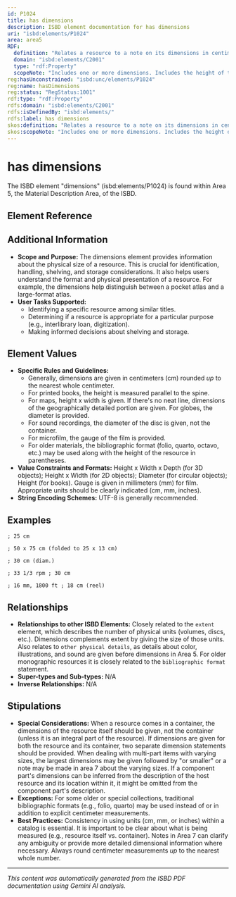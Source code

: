 ```yaml
---
id: P1024
title: has dimensions
description: ISBD element documentation for has dimensions
uri: "isbd:elements/P1024"
area: area5
RDF:
  definition: "Relates a resource to a note on its dimensions in centimetres (or millimetres if the gauge of a film or width of a tape) rounded up to the nearest whole."
  domain: "isbd:elements/C2001"
  type: "rdf:Property"
  scopeNote: "Includes one or more dimensions. Includes the height of the resource, measured parallel to the spine, for printed textual and notated music resources. Includes the height by width of two-dimensional cartographic resources. Includes the height by width by depth of three-dimensional cartographic resources, excluding globes and sections of spheres. Includes the diameter for cartographic resources that are globes, sections of spheres, and two-dimensional circular forms. Includes additional dimensions such as the dimensions of a map when folded, or the dimensions of individual sheets of a collectively described group, or the individual dimensions of mounted sheets, of cartographic resources. Includes the height by width of two-dimensional multimedia resources, sound recordings, videorecordings, and still and moving images (wallcharts, microfiches, slides, transparencies, pictures, etc.). Includes the diameter, followed in parentheses by the abbreviation \"diam.\" or its equivalent in another language, for circular forms of multimedia resources, sound recordings, videorecordings, and still and moving images. Includes the length of the vertical axis, followed in parentheses by \"oval\" or its equivalent, for oval forms of multimedia resources, sound recordings, videorecordings, and still and moving images. Includes two dimensions statements for the open and folded states of folded sheets of multimedia resources, sound recordings, videorecordings, and still and moving images. Includes height by width by depth (or height alone when appropriate) of three-dimensional multimedia resources, sound recordings, videorecordings, and still and moving images (dioramas, etc.). Includes the gauge of the film or width of the tape for multimedia resources, sound recordings, videorecordings, and still and moving images employing film or magnetic tape. Includes the dimensions of the physical carrier itself, irrespective of the external dimensions of any container, of electronic resources. Includes the diameter of a disc or a tape reel for an electronic resource. Includes the length and width of the tape of a reel of an electronic resource. Includes the height of the face of a chip cartridge of an electronic resource. Includes other dimensions given after the height when the dimensions or shape of the resource are unusual (e.g. when the width is greater than the height) for printed textual and notated music  resources. Includes the diameter of the playing surface when a sound disc is of a non-standard shape (e.g. when the playing surface has an irregularly shaped surround). Includes the height by depth of a tape cassette when it is other than the standard size (10 x 7 cm) and the width of tape is given when it is other than the standard width (4 mm). Includes the dimensions of a container for resources issued in a container, with or without accompanying material. Excludes the external dimensions of of any container such as an album or sleeve for multimedia resources, sound recordings, videorecordings, and still and moving images requiring the use of equipment (e.g. discs, cassettes, reels of tape or motion pictures). Excludes dimensions implicit in other parts of the description (e.g. cassettes and cartridges of a standard type) of multimedia resources, sound recordings, videorecordings, and still and moving images. Includes dimensions for older monographic resources which qualify the standard designation of bibliographic format as chosen by the cataloguing agency."
reg:hasUnconstrained: "isbd:unc/elements/P1024"
reg:name: hasDimensions
reg:status: "RegStatus:1001"
rdf:type: "rdf:Property"
rdfs:domain: "isbd:elements/C2001"
rdfs:isDefinedBy: "isbd:elements/"
rdfs:label: has dimensions
skos:definition: "Relates a resource to a note on its dimensions in centimetres (or millimetres if the gauge of a film or width of a tape) rounded up to the nearest whole."
skos:scopeNote: "Includes one or more dimensions. Includes the height of the resource, measured parallel to the spine, for printed textual and notated music resources. Includes the height by width of two-dimensional cartographic resources. Includes the height by width by depth of three-dimensional cartographic resources, excluding globes and sections of spheres. Includes the diameter for cartographic resources that are globes, sections of spheres, and two-dimensional circular forms. Includes additional dimensions such as the dimensions of a map when folded, or the dimensions of individual sheets of a collectively described group, or the individual dimensions of mounted sheets, of cartographic resources. Includes the height by width of two-dimensional multimedia resources, sound recordings, videorecordings, and still and moving images (wallcharts, microfiches, slides, transparencies, pictures, etc.). Includes the diameter, followed in parentheses by the abbreviation \"diam.\" or its equivalent in another language, for circular forms of multimedia resources, sound recordings, videorecordings, and still and moving images. Includes the length of the vertical axis, followed in parentheses by \"oval\" or its equivalent, for oval forms of multimedia resources, sound recordings, videorecordings, and still and moving images. Includes two dimensions statements for the open and folded states of folded sheets of multimedia resources, sound recordings, videorecordings, and still and moving images. Includes height by width by depth (or height alone when appropriate) of three-dimensional multimedia resources, sound recordings, videorecordings, and still and moving images (dioramas, etc.). Includes the gauge of the film or width of the tape for multimedia resources, sound recordings, videorecordings, and still and moving images employing film or magnetic tape. Includes the dimensions of the physical carrier itself, irrespective of the external dimensions of any container, of electronic resources. Includes the diameter of a disc or a tape reel for an electronic resource. Includes the length and width of the tape of a reel of an electronic resource. Includes the height of the face of a chip cartridge of an electronic resource. Includes other dimensions given after the height when the dimensions or shape of the resource are unusual (e.g. when the width is greater than the height) for printed textual and notated music  resources. Includes the diameter of the playing surface when a sound disc is of a non-standard shape (e.g. when the playing surface has an irregularly shaped surround). Includes the height by depth of a tape cassette when it is other than the standard size (10 x 7 cm) and the width of tape is given when it is other than the standard width (4 mm). Includes the dimensions of a container for resources issued in a container, with or without accompanying material. Excludes the external dimensions of of any container such as an album or sleeve for multimedia resources, sound recordings, videorecordings, and still and moving images requiring the use of equipment (e.g. discs, cassettes, reels of tape or motion pictures). Excludes dimensions implicit in other parts of the description (e.g. cassettes and cartridges of a standard type) of multimedia resources, sound recordings, videorecordings, and still and moving images. Includes dimensions for older monographic resources which qualify the standard designation of bibliographic format as chosen by the cataloguing agency."
---
```

# has dimensions

The ISBD element "dimensions" (isbd:elements/P1024) is found within Area 5, the Material Description Area, of the ISBD.

## Element Reference


<ElementReference frontMatter={frontMatter} />

## Additional Information

- **Scope and Purpose:**  The dimensions element provides information about the physical size of a resource.  This is crucial for identification, handling, shelving, and storage considerations. It also helps users understand the format and physical presentation of a resource.  For example, the dimensions help distinguish between a pocket atlas and a large-format atlas.
- **User Tasks Supported:**
    - Identifying a specific resource among similar titles.
    - Determining if a resource is appropriate for a particular purpose (e.g.,  interlibrary loan, digitization).
    - Making informed decisions about shelving and storage.


## Element Values

- **Specific Rules and Guidelines:**
    - Generally, dimensions are given in centimeters (cm) rounded *up* to the nearest whole centimeter.
    - For printed books, the height is measured parallel to the spine.
    - For maps, height x width is given. If there's no neat line, dimensions of the geographically detailed portion are given. For globes, the diameter is provided.
    - For sound recordings, the diameter of the disc is given, not the container.
    - For microfilm, the gauge of the film is provided.
    - For older materials, the bibliographic format (folio, quarto, octavo, etc.) may be used along with the height of the resource in parentheses.
- **Value Constraints and Formats:**  Height x Width x Depth (for 3D objects); Height x Width (for 2D objects); Diameter (for circular objects); Height (for books).  Gauge is given in millimeters (mm) for film.  Appropriate units should be clearly indicated (cm, mm, inches).
- **String Encoding Schemes:**  UTF-8 is generally recommended.


## Examples

```
; 25 cm
```

```
; 50 x 75 cm (folded to 25 x 13 cm) 
```

```
; 30 cm (diam.)
```

```
; 33 1/3 rpm ; 30 cm
```

```
; 16 mm, 1800 ft ; 18 cm (reel)
```



## Relationships

- **Relationships to other ISBD Elements:** Closely related to the `extent` element, which describes the number of physical units (volumes, discs, etc.). Dimensions complements extent by giving the size of those units.  Also relates to `other physical details`, as details about color, illustrations, and sound are given before dimensions in Area 5. For older monographic resources it is closely related to the `bibliographic format` statement.
- **Super-types and Sub-types:** N/A
- **Inverse Relationships:** N/A


## Stipulations

- **Special Considerations:** When a resource comes in a container, the dimensions of the resource itself should be given, not the container (unless it is an integral part of the resource).  If dimensions are given for both the resource and its container, two separate dimension statements should be provided. When dealing with multi-part items with varying sizes, the largest dimensions may be given followed by "or smaller" or a note may be made in area 7 about the varying sizes. If a component part's dimensions can be inferred from the description of the host resource and its location within it, it might be omitted from the component part's description.
- **Exceptions:** For some older or special collections, traditional bibliographic formats (e.g., folio, quarto) may be used instead of or in addition to explicit centimeter measurements.
- **Best Practices:**  Consistency in using units (cm, mm, or inches) within a catalog is essential. It is important to be clear about what is being measured (e.g., resource itself vs. container). Notes in Area 7 can clarify any ambiguity or provide more detailed dimensional information where necessary. Always round centimeter measurements *up* to the nearest whole number.


---

*This content was automatically generated from the ISBD PDF documentation using Gemini AI analysis.*

